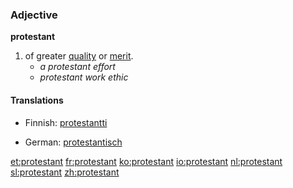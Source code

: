 {{see|Protestant}}
===Adjective===
'''protestant'''
#of greater [[quality]] or [[merit]].
#*''a protestant effort''
#*''protestant work ethic''

====Translations====
{{top}}
* Finnish: [[protestantti]]
{{mid}}
* German: [[protestantisch]]
{{bottom}}

[[et:protestant]]
[[fr:protestant]]
[[ko:protestant]]
[[io:protestant]]
[[nl:protestant]]
[[sl:protestant]]
[[zh:protestant]]